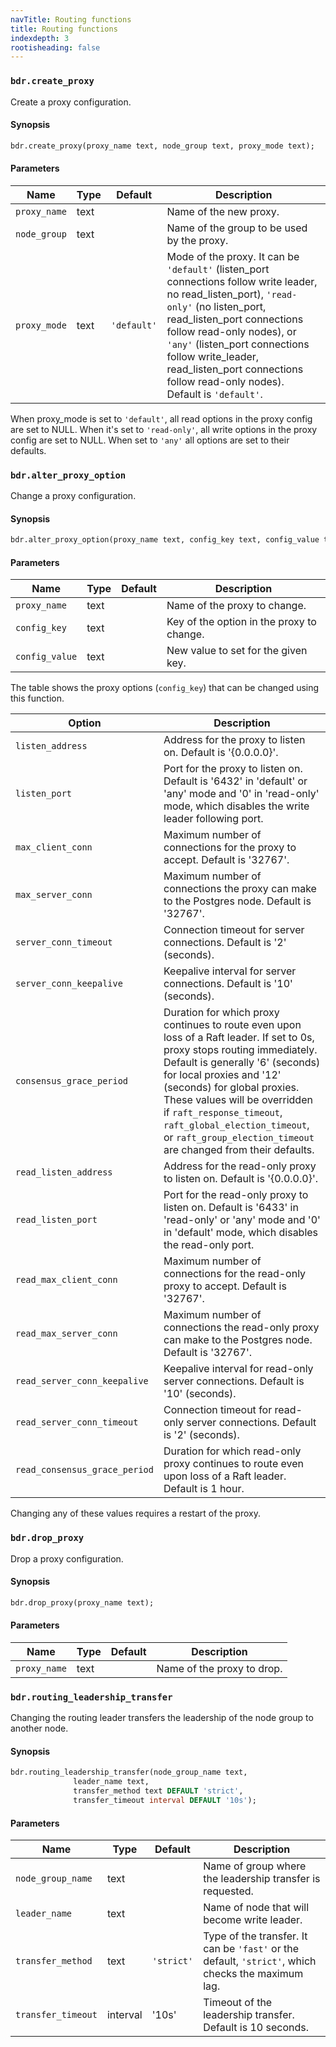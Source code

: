 ```yaml
---
navTitle: Routing functions
title: Routing functions
indexdepth: 3
rootisheading: false
---
```


### `bdr.create_proxy`

Create a proxy configuration.

#### Synopsis

```sql
bdr.create_proxy(proxy_name text, node_group text, proxy_mode text);
```

#### Parameters

| Name         | Type | Default   | Description                                                                                                                                                                                                                                                                                                           |
|--------------|------|-----------|-----------------------------------------------------------------------------------------------------------------------------------------------------------------------------------------------------------------------------------------------------------------------------------------------------------------------|
| `proxy_name` | text |           | Name of the new proxy.                                                                                                                                                                                                                                                                                                |
| `node_group` | text |           | Name of the group to be used by the proxy.                                                                                                                                                                                                                                                                            |
| `proxy_mode` | text | `'default'` | Mode of the proxy. It can be `'default'` (listen_port connections follow write leader, no read_listen_port), `'read-only'` (no listen_port, read_listen_port connections follow read-only nodes), or `'any'` (listen_port connections follow write_leader, read_listen_port connections follow read-only nodes). Default is `'default'`. |

When proxy_mode is set to `'default'`, all read options in the proxy config are set to NULL. When it's set to `'read-only'`, all write options in the proxy config are set to NULL. When set to `'any'` all options are set to their defaults.


### `bdr.alter_proxy_option`

Change a proxy configuration.

#### Synopsis

```sql
bdr.alter_proxy_option(proxy_name text, config_key text, config_value text);
```

#### Parameters

| Name           | Type | Default | Description                                   |
|----------------|------|---------|-----------------------------------------------|
| `proxy_name`   | text |         | Name of the proxy to change.              |
| `config_key`   | text |         | Key of the option in the proxy to change. |
| `config_value` | text |         | New value to set for the given key.        |

The table shows the proxy options (`config_key`) that can be changed using this function.

| Option                        | Description                                                                                                                                                                                                                                                                                                                                                                                   |
|-------------------------------|-----------------------------------------------------------------------------------------------------------------------------------------------------------------------------------------------------------------------------------------------------------------------------------------------------------------------------------------------------------------------------------------------|
| `listen_address`              | Address for the proxy to listen on. Default is '{0.0.0.0}'.                                                                                                                                                                                                                                                                                                                                    |
| `listen_port`                 | Port for the proxy to listen on. Default is '6432' in 'default' or 'any' mode and '0' in 'read-only' mode, which disables the write leader following port.                                                                                                                                                                                                                                     |
| `max_client_conn`             | Maximum number of connections for the proxy to accept. Default is '32767'.                                                                                                                                                                                                                                                                                                                    |
| `max_server_conn`             | Maximum number of connections the proxy can make to the Postgres node. Default is '32767'.                                                                                                                                                                                                                                                                                                    |
| `server_conn_timeout`         | Connection timeout for server connections. Default is '2' (seconds).                                                                                                                                                                                                                                                                                                                          |
| `server_conn_keepalive`       | Keepalive interval for server connections. Default is '10' (seconds).                                                                                                                                                                                                                                                                                                                         |
| `consensus_grace_period`      | Duration for which proxy continues to route even upon loss of a Raft leader. If set to 0s, proxy stops routing immediately. Default is generally '6' (seconds) for local proxies and '12' (seconds) for global proxies. These values will be overridden if `raft_response_timeout`, `raft_global_election_timeout`, or `raft_group_election_timeout` are changed from their defaults.           |
| `read_listen_address`         | Address for the read-only proxy to listen on. Default is '{0.0.0.0}'.                                                                                                                                                                                                                                                                                                                         |
| `read_listen_port`            | Port for the read-only proxy to listen on. Default is '6433' in 'read-only' or 'any' mode and '0' in 'default' mode, which disables the read-only port.                                                                                                                                                                                                                                       |
| `read_max_client_conn`        | Maximum number of connections for the read-only proxy to accept. Default is '32767'.                                                                                                                                                                                                                                                                                                          |
| `read_max_server_conn`        | Maximum number of connections the read-only proxy can make to the Postgres node. Default is '32767'.                                                                                                                                                                                                                                                                                          |
| `read_server_conn_keepalive`  | Keepalive interval for read-only server connections. Default is '10' (seconds).                                                                                                                                                                                                                                                                                                               |
| `read_server_conn_timeout`    | Connection timeout for read-only server connections. Default is '2' (seconds).                                                                                                                                                                                                                                                                                                                |
| `read_consensus_grace_period` | Duration for which read-only proxy continues to route even upon loss of a Raft leader. Default is 1 hour. |

Changing any of these values requires a restart of the proxy.

### `bdr.drop_proxy`

Drop a proxy configuration.

#### Synopsis

```sql
bdr.drop_proxy(proxy_name text);
```

#### Parameters

| Name         | Type | Default | Description                                   |
|--------------|------|---------|-----------------------------------------------|
| `proxy_name` | text |         | Name of the proxy to drop.                    |

### `bdr.routing_leadership_transfer`

Changing the routing leader transfers the leadership of the node group to another node.

#### Synopsis

```sql
bdr.routing_leadership_transfer(node_group_name text,
              leader_name text,
              transfer_method text DEFAULT 'strict',
              transfer_timeout interval DEFAULT '10s');
```

#### Parameters

| Name               | Type     | Default  | Description                                                                                 |
|--------------------|----------|----------|---------------------------------------------------------------------------------------------|
| `node_group_name`  | text     |          | Name of group where the leadership transfer is requested.                                   |
| `leader_name`      | text     |          | Name of node that will become write leader.                                                 |
| `transfer_method`  | text     | `'strict'` | Type of the transfer. It can be `'fast'` or the default, `'strict'`, which checks the maximum lag. |
| `transfer_timeout` | interval | '10s'    | Timeout of the leadership transfer. Default is 10 seconds.                                  |

